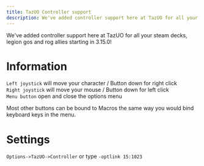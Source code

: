 ```yaml
---
title: TazUO Controller support
description: We've added controller support here at TazUO for all your steam decks, legion gos and rog allies starting in 3.
---
```


We've added controller support here at TazUO for all your steam decks, legion gos and rog allies starting in 3.15.0!  

# Information
`Left joystick` will move your character / Button down for right click  
`Right joystick` will move your mouse / Button down for left click  
`Menu button` open and close the options menu  

Most other buttons can be bound to Macros the same way you would bind keyboard keys in the menu.  

# Settings
`Options->TazUO->Controller` or type `-optlink 15:1023`